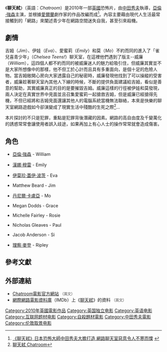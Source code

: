 {{Infobox Film
|片名        = 聊天弒
|電影原名    = ''{{lang|en|Chatroom}}''
|圖像        =
|圖像說明    = 電影海報
|導演        = [[中田秀夫|中田秀夫]]
|監製        = Laura Hastings-Smith<br/>{{tsl|en|Alison Owen|Alison Owen}}
|劇本        = {{link-en|Enda Walsh|Enda Walsh}}
|主演        = [[亞倫·強森|亞倫·強森]]<br/>[[伊莫珍·盖伊·波茨|伊莫珍·盖伊·波茨]]<br/>[[馬修·比爾德|馬修·比爾德]]<br/>[[漢娜·穆雷|漢娜·穆雷]]
|分級        =
|副標題      = 
|主題曲      = 
|片頭曲      = 
|片尾曲      = 
|配樂        = [[川井憲次|川井憲次]]   
|攝影        = {{tsl|en|Benoît Delhomme|班奈·德洪}}
|剪輯        = Masahiro Hirakubo
|製片商      = Ruby Films
|發行商      = [[百代電影公司|百代電影公司]]<br/>[[次元影業|次元影業]]
|上映日期    = 2010年5月14日（[[第63屆坎城影展|第63屆坎城影展]]）<br/>2010年12月22日（[[英國|英國]]）
|片長        = 97分鐘
|產地        = {{英國}}
|語言        = [[英語|英語]]
}}
《'''聊天弒'''》（英語：''Chatroom''）是2010年一部[[英國|英國]]恐怖片，由[[中田秀夫|中田秀夫]]執導，[[亞倫·強森|亞倫·強森]]主演，並根據[[愛爾蘭|愛爾蘭]]劇作家{{link-en|Enda Walsh|Enda Walsh}}的作品改編而成<ref>[http://tw.movie.yahoo.com/movieheadline/d/a/101207/3/mmg.html 《聊天弒》日本恐怖大師中田秀夫大膽打造 網路聊天室惡意令人不寒而慄] {{webarchive|url=https://web.archive.org/web/20101214193447/http://tw.movie.yahoo.com/movieheadline/d/a/101207/3/mmg.html |date=2010-12-14 }}</ref>。內容主要藉由現代人生活最常接觸到的「網路」來闡述青少年在網路空間迷失自我，甚至引來殺機。

== 劇情 ==

吉姆（''Jim''）、伊娃（''Eva''）、愛蜜莉（''Emily''）和莫（''Mo''）不約而同的進入了「雀兒喜青少年」（''Chelsea Teens!''）聊天室，在這裡他們遇到了版主--威廉（''William''），這四個人都不約而同的被威廉迷人的魅力給吸引住，但威廉其實並不是大家所想像中的那樣，他不但工於心計而且具有多重面向，是個十足的危險人物。當吉姆敞開心房向大家透露自己的秘密時，威廉發現他找到了可以操縱的受害者，威廉趁著聊天室內其他人下線的時候，不斷的提供負面建議給吉姆，看似是善意的幫助，其實威廉真正的目的是要摧毀吉姆。威廉這樣的行徑被伊娃和莫發現，兩人決定在真實世界中見面並且召集愛蜜莉一起搶救吉姆，但是威廉已經搶得先機，不但已經將和吉姆見面還讓其他人的電腦系統當機無法聯絡，本來是快樂的聊天室網路遊戲如今卻演變成了現實生活中殘酷的生死之際<ref>[https://tw.movies.yahoo.com/movieinfo_main.html/id=3671 聊天弒 Chatroom]</ref>…

本片探討的不只是犯罪，重點是犯罪背後潛藏的因素。網路的高自由度及千變萬化的誘惑常常會讓使用者誤入歧途，如果再加上有心人士的操作常常就會造成傷害。

== 角色 ==

* [[亞倫·強森|亞倫·強森]] - William

* [[漢娜·穆雷|漢娜·穆雷]] - Emily

* [[伊莫珍·蓋伊·波茨|伊莫珍·蓋伊·波茨]] - Eva

* Matthew Beard - Jim

* [[丹尼爾·卡盧亞|丹尼爾·卡盧亞]] - Mo

* Megan Dodds - Grace

* Michelle Fairley - Rosie

* Nicholas Gleaves - Paul

* Jacob Anderson - Si

* [[理察·麥登|理察·麥登]] - Ripley

==參考文獻==
{{Reflist}}

== 外部連結 ==

* [https://web.archive.org/web/20130527040452/http://www.chatroomfilm.com/ Chatroom電影官方網站] <span style="color:grey"><small>'''（英文）'''</small></span>
* [[網際網路電影資料庫|網際網路電影資料庫]]（IMDb）上《[http://www.imdb.com/title/tt1319704/?ref_=sr_1 聊天弒]》的資料 <span style="color:grey"><small>'''（英文）'''</small></span>

{{DEFAULTSORT:Chatroom (film)}}
[[Category:2010年英國電影作品|Category:2010年英國電影作品]]
[[Category:英国独立电影|Category:英国独立电影]]
[[Category:英语电影|Category:英语电影]]
[[Category:互联网题材电影|Category:互联网题材电影]]
[[Category:自殺題材電影|Category:自殺題材電影]]
[[Category:中田秀夫電影|Category:中田秀夫電影]]
[[Category:伦敦取景电影|Category:伦敦取景电影]]